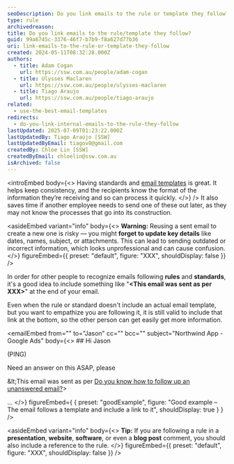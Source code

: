```yaml
---
seoDescription: Do you link emails to the rule or template they follow?
type: rule
archivedreason:
title: Do you link emails to the rule/template they follow?
guid: 99a6745c-3376-46f7-b7b9-f8a627d77b36
uri: link-emails-to-the-rule-or-template-they-follow
created: 2024-05-11T08:32:28.000Z
authors:
  - title: Adam Cogan
    url: https://ssw.com.au/people/adam-cogan
  - title: Ulysses Maclaren
    url: https://ssw.com.au/people/ulysses-maclaren
  - title: Tiago Araujo
    url: https://ssw.com.au/people/tiago-araujo
related:
  - use-the-best-email-templates
redirects:
  - do-you-link-internal-emails-to-the-rule-they-follow
lastUpdated: 2025-07-09T01:23:22.000Z
lastUpdatedBy: Tiago Araújo [SSW]
lastUpdatedByEmail: tiagov8@gmail.com
createdBy: Chloe Lin [SSW]
createdByEmail: chloelin@ssw.com.au
isArchived: false
---
```


<introEmbed
  body={<>
Having standards and [email templates](/use-the-best-email-templates) is great. It helps keep consistency, and the recipients know the format of the information they’re receiving and so can process it quickly.
  </>}
/>
It also saves time if another employee needs to send one of these out later, as they may not know the processes that go into its construction.


<asideEmbed
  variant="info"
  body={<>
    **Warning:** Reusing a sent email to create a new one is risky — you might **forget to update key details** like dates, names, subject, or attachments. This can lead to sending outdated or incorrect information, which looks unprofessional and can cause confusion.
  </>}
  figureEmbed={{
    preset: "default",
    figure: "XXX",
    shouldDisplay: false
  }}
/>


In order for other people to recognize emails following **rules** and **standards**, it's a good idea to include something like "**\<This email was sent as per XXX\>**" at the end of your email.

Even when the rule or standard doesn't include an actual email template, but you want to empathize you are following it, it is still valid to include that link at the bottom, so the other person can get easily get more information.

<emailEmbed
  from=""
  to="Jason"
  cc=""
  bcc=""
  subject="Northwind App - Google Ads"
  body={<>
    ## Hi Jason

(PING)

Need an answer on this ASAP, please

\&lt;This email was sent as per [Do you know how to follow up an unanswered email?](/do-you-know-how-to-follow-up-an-unanswered-email)&gt;

...
  </>}
  figureEmbed={ {
    preset: "goodExample",
    figure: "Good example – The email follows a template and include a link to it",
    shouldDisplay: true
  } }
/>


<asideEmbed
  variant="info"
  body={<>
    **Tip:** If you are following a rule in a **presentation**, **website**, **software**, or even a **blog post** comment, you should also include a reference to the rule.
  </>}
  figureEmbed={{
    preset: "default",
    figure: "XXX",
    shouldDisplay: false
  }}
/>
